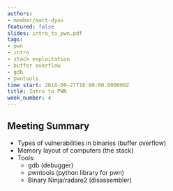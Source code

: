 ```yaml
---
authors:
- member/matt-dyas
featured: false
slides: intro_to_pwn.pdf
tags:
- pwn
- intro
- stack exploitation
- buffer overflow
- gdb
- pwntools
time_start: 2018-09-27T18:00:00.000000Z
title: Intro to PWN
week_number: 4
---
```

## Meeting Summary
- Types of vulnerabilities in binaries (buffer overflow)
- Memory layout of computers (the stack)
- Tools:
  - gdb (debugger)
  - pwntools (python library for pwn)
  - Binary Ninja/radare2 (disassembler)